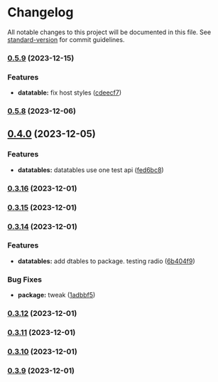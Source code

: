 # Changelog

All notable changes to this project will be documented in this file. See [standard-version](https://github.com/conventional-changelog/standard-version) for commit guidelines.

### [0.5.9](https://github.com/tejas-encora/IO-Component-Library/compare/v0.5.8...v0.5.9) (2023-12-15)


### Features

* **datatable:** fix host styles ([cdeecf7](https://github.com/tejas-encora/IO-Component-Library/commit/cdeecf7af50f3a98670016624513c3defb361a6a))

### [0.5.8](https://github.com/tejas-encora/IO-Component-Library/compare/v0.4.0...v0.5.8) (2023-12-06)

## [0.4.0](https://github.com/tejas-encora/IO-Component-Library/compare/v0.3.18...v0.4.0) (2023-12-05)
### Features

* **datatables:** datatables use one test api ([fed6bc8](https://github.com/tejas-encora/IO-Component-Library/commit/fed6bc8127991a4d1baf67c32755a5d8c84a0d30))

### [0.3.16](https://github.com/tejas-encora/IO-Component-Library/compare/v0.3.15...v0.3.16) (2023-12-01)

### [0.3.15](https://github.com/tejas-encora/IO-Component-Library/compare/v0.3.13...v0.3.15) (2023-12-01)

### [0.3.14](https://github.com/tejas-encora/IO-Component-Library/compare/v0.3.13...v0.3.14) (2023-12-01)
### Features

* **datatables:** add dtables to package. testing radio ([6b404f9](https://github.com/tejas-encora/IO-Component-Library/commit/6b404f976b46bc3101cd4a297a7e85da41a27aa2))


### Bug Fixes

* **package:** tweak ([1adbbf5](https://github.com/tejas-encora/IO-Component-Library/commit/1adbbf51751f0fa3d1017f11c11792f96aa5c5e3))

### [0.3.12](https://github.com/tejas-encora/IO-Component-Library/compare/v0.3.11...v0.3.12) (2023-12-01)

### [0.3.11](https://github.com/tejas-encora/IO-Component-Library/compare/v0.3.10...v0.3.11) (2023-12-01)

### [0.3.10](https://github.com/tejas-encora/IO-Component-Library/compare/v0.3.9...v0.3.10) (2023-12-01)

### [0.3.9](https://github.com/tejas-encora/IO-Component-Library/compare/v0.3.8...v0.3.9) (2023-12-01)
